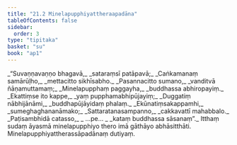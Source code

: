 ```yaml
---
title: "21.2 Minelapupphiyattheraapadāna"
tableOfContents: false
sidebar:
  order: 3
type: "tipitaka"
basket: "su"
book: "ap1"
---
```



<DynamicBreadcrumb />

<Division number="5" book="ap1">

<Paragraph number="2756" type="verses" book="ap1">
_“Suvaṇṇavaṇṇo bhagavā,_  
_sataraṃsī patāpavā;_  
_Caṅkamanaṃ samārūḷho,_  
_mettacitto sikhīsabho._  

</Paragraph>

</Division>
<Division number="6" book="ap1">

<Paragraph number="2757" type="verses" book="ap1">
_Pasannacitto sumano,_  
_vanditvā ñāṇamuttamaṃ;_  
_Minelapupphaṃ paggayha,_  
_buddhassa abhiropayiṃ._  

</Paragraph>

</Division>
<Division number="7" book="ap1">

<Paragraph number="2758" type="verses" book="ap1">
_Ekattiṃse ito kappe,_  
_yaṃ pupphamabhipūjayiṃ;_  
_Duggatiṃ nābhijānāmi,_  
_buddhapūjāyidaṃ phalaṃ._  

</Paragraph>

</Division>
<Division number="8" book="ap1">

<Paragraph number="2759" type="verses" book="ap1">
_Ekūnatiṃsakappamhi,_  
_sumeghaghananāmako;_  
_Sattaratanasampanno,_  
_cakkavattī mahabbalo._  

</Paragraph>

</Division>
<Division number="9" book="ap1">

<Paragraph number="2760" type="verses" book="ap1">
_Paṭisambhidā catasso,_  
_ …pe… _  
_kataṃ buddhassa sāsanaṃ”._  

</Paragraph>

<Paragraph number="2761" book="ap1">
Itthaṃ sudaṃ āyasmā minelapupphiyo thero imā gāthāyo abhāsitthāti.

</Paragraph>
</Division>

<Paragraph number="2762" type="center" book="ap1">
Minelapupphiyattherassāpadānaṃ dutiyaṃ.
</Paragraph>